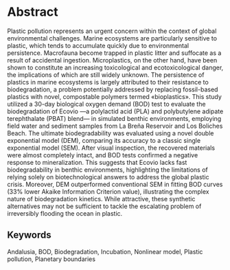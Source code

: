 # Abstract {.unnumbered}

Plastic pollution represents an urgent concern within the context of global environmental challenges. Marine ecosystems are particularly sensitive to plastic, which tends to accumulate quickly due to environmental persistence. Macrofauna become trapped in plastic litter and suffocate as a result of accidental ingestion. Microplastics, on the other hand, have been shown to constitute an increasing toxicological and ecotoxicological danger, the implications of which are still widely unknown. The persistence of plastics in marine ecosystems is largely attributed to their resistance to biodegradation, a problem potentially addressed by replacing fossil-based plastics with novel, compostable polymers termed «bioplastics». This study utilized a 30-day biological oxygen demand (BOD) test to evaluate the biodegradation of Ecovio\textregistered\ ---a polylactid acid (PLA) and polybutylene adipate terephthalate (PBAT) blend--- in simulated benthic environments, employing field water and sediment samples from La Breña Reservoir and Los Boliches Beach. The ultimate biodegradability was evaluated using a novel double exponential model (DEM), comparing its accuracy to a classic single exponential model (SEM). After visual inspection, the recovered materials were almost completely intact, and BOD tests confirmed a negative response to mineralization. This suggests that Ecovio\textregistered\ lacks fast biodegradability in benthic environments, highlighting the limitations of relying solely on biotechnological answers to address the global plastic crisis. Moreover, DEM outperformed conventional SEM in fitting BOD curves (33% lower Akaike Information Criterion value), illustrating the complex nature of biodegradation kinetics. While attractive, these synthetic alternatives may not be sufficient to tackle the escalating problem of irreversibly flooding the ocean in plastic.

## Keywords {.unnumbered .unlisted}

Andalusia, 
BOD, Biodegradation, Incubation, Nonlinear model, Plastic pollution, Planetary boundaries